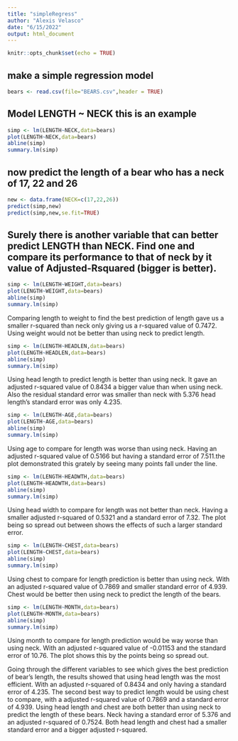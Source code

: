 ```yaml
---
title: "simpleRegress"
author: "Alexis Velasco"
date: "6/15/2022"
output: html_document
---
```


```r
knitr::opts_chunk$set(echo = TRUE)
```

## make a simple regression model

```r
bears <- read.csv(file="BEARS.csv",header = TRUE)
```

## Model LENGTH ~ NECK  this is an example  

```r
simp <- lm(LENGTH~NECK,data=bears)
plot(LENGTH~NECK,data=bears)
abline(simp)
summary.lm(simp)
```



## now predict the length of a bear who has a neck of 17, 22 and 26

```r
new <- data.frame(NECK=c(17,22,26))
predict(simp,new)
predict(simp,new,se.fit=TRUE)
```

## Surely there is another variable that can better predict LENGTH than NECK. Find one and compare its performance to that of neck by it value of Adjusted-Rsquared (bigger is better).

```r
simp <- lm(LENGTH~WEIGHT,data=bears)
plot(LENGTH~WEIGHT,data=bears)
abline(simp)
summary.lm(simp)
```

Comparing length to weight to find the best prediction of length gave us a smaller r-squared than neck only giving us a r-squared value of 0.7472. Using weight would not be better than using neck to predict length.  

```r
simp <- lm(LENGTH~HEADLEN,data=bears)
plot(LENGTH~HEADLEN,data=bears)
abline(simp)
summary.lm(simp)
```

Using head length to predict length is better than using neck. It gave an adjusted r-squared value of 0.8434 a bigger value than when using neck. Also the residual standard error was smaller than neck with 5.376 head length's standard error was only 4.235. 

```r
simp <- lm(LENGTH~AGE,data=bears)
plot(LENGTH~AGE,data=bears)
abline(simp)
summary.lm(simp)
```

Using age to compare for length was worse than using neck. Having an adjusted r-squared value of 0.5166 but having a standard error of 7.511.the plot demonstrated this grately by seeing many points fall under the line.

```r
simp <- lm(LENGTH~HEADWTH,data=bears)
plot(LENGTH~HEADWTH,data=bears)
abline(simp)
summary.lm(simp)
```

Using head width to compare for length was not better than neck. Having a smaller adjusted r-squared of 0.5321 and a standard error of 7.32. The plot being so spread out between shows the effects of such a larger standard error.


```r
simp <- lm(LENGTH~CHEST,data=bears)
plot(LENGTH~CHEST,data=bears)
abline(simp)
summary.lm(simp)
```

Using chest to compare for length prediction is better than using neck. With an adjusted r-squared value of 0.7869 and smaller standard error of 4.939. Chest would be better then using neck to predict the length of the bears.

```r
simp <- lm(LENGTH~MONTH,data=bears)
plot(LENGTH~MONTH,data=bears)
abline(simp)
summary.lm(simp)
```
 Using month to compare for length prediction would be way worse than using neck. With an adjusted r-squared value of -0.01153 and the standard error of 10.76. The plot shows this by the points being so spread out.




Going through the different variables to see which gives the best prediction of bear's length, the results showed that using head length was the most efficient. With an adjusted r-squared of 0.8434 and only having a standard error of 4.235. The second best way to predict length would be using chest to compare, with a adjusted r-squared value of 0.7869 and a standard error of 4.939. Using head length and chest are both better than using neck to predict the length of these bears. Neck having a standard error of 5.376 and an adjusted r-squared of 0.7524. Both head length and chest had a smaller standard error and a bigger adjusted r-squared.
